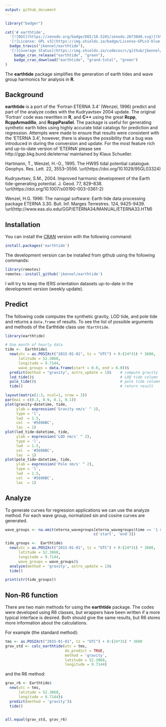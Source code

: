 ```yaml
---
output: github_document
---
```




```r
library("badger")
```


```r

cat('# earthtide',
  '[![DOI](https://zenodo.org/badge/DOI/10.5281/zenodo.2673048.svg)](https://doi.org/10.5281/zenodo.2673048)',
  '[![License: GPL v3](https://img.shields.io/badge/License-GPLv3-blue.svg)](https://www.gnu.org/licenses/gpl-3.0)',
  badge_travis("jkennel/earthtide"),
  '[![Coverage Status](https://img.shields.io/codecov/c/github/jkennel/earthtide/master.svg)](https://codecov.io/github/jkennel/earthtide?branch=master)',
	badge_cran_release("earthtide", "green"),
	badge_cran_download("earthtide", "grand-total", "green")
)

```

The **earthtide** package simplifies the generation of earth tides and wave group harmonics for analysis in **R**.

## Background ##

**earthtide** is a port of the 'Fortran ETERNA 3.4' (Wenzel, 1996) predict and part of the analyze codes with the Kudryavtsev 2004 update.  The original 'Fortran' code was rewritten in **R**, and **C++** using the great **Rcpp**, **RcppArmadillo**, and **RcppParallel**. The package is useful for generating synthetic earth tides using highly accurate tidal catalogs for prediction and regression. Attempts were made to ensure that results were consistent with the 'ETERNA 3.4', however, there is always the possibility that a bug was introduced in during the conversion and update.  For the most feature rich and up-to-date version of 'ETERNA' please see http://ggp.bkg.bund.de/eterna/ maintained by Klaus Schueller.


Hartmann, T., Wenzel, H.-G., 1995. The HW95 tidal potential catalogue. Geophys. Res. Lett. 22, 3553–3556. \url(https://doi.org/10.1029/95GL03324)

Kudryavtsev, S.M., 2004. Improved harmonic development of the Earth tide-generating potential. J. Geod. 77, 829–838. \url(https://doi.org/10.1007/s00190-003-0361-2)

Wenzel, H.G. 1996: The nanogal software: Earth tide data processing package ETERNA 3.30. Bull. Inf. Marges Terrestres. 124, 9425-9439.  \url(http://www.eas.slu.edu/GGP/ETERNA34/MANUAL/ETERNA33.HTM)

## Installation ##

You can install the [CRAN](https://CRAN.R-project.org/package=earthtide) version with the following command:

```r
install.packages('earthtide')
```

The development version can be installed from github using the following commands:

```r
library(remotes)
remotes::install_github('jkennel/earthtide')
```

I will try to keep the IERS orientation datasets up-to-date in the development version (weekly update).

## Predict ## 

The following code computes the synthetic gravity, LOD tide, and pole tide and returns a `data.frame` of results. To see the list of possible arguments and methods of the Earthtide class use `?Earthtide`.

```r
library(earthtide)

# One month of hourly data
tide <-  Earthtide$
  new(utc = as.POSIXct("2015-01-01", tz = "UTC") + 0:(24*31) * 3600,
      latitude = 52.3868,
      longitude = 9.7144,
      wave_groups = data.frame(start = 0.0, end = 6.0))$
  predict(method = "gravity", astro_update = 1)$    # compute gravity
  lod_tide()$                                       # LOD tide column
  pole_tide()$                                      # pole tide column
  tide()                                            # return result

```

```r
layout(matrix(1:3, ncol=1, nrow = 3))
par(mai = c(0.3, 0.9, 0.1, 0.1))
plot(gravity~datetime, tide, 
     ylab = expression('Gravity nm/s' ^ 2), 
     type = 'l',
     lwd  = 1.5,
     col  = '#5696BC',
     las  = 1)
plot(lod_tide~datetime, tide, 
     ylab = expression('LOD nm/s' ^ 2), 
     type = 'l',
     lwd  = 1.5,
     col  = '#5696BC',
     las  = 1)
plot(pole_tide~datetime, tide,
     ylab = expression('Pole nm/s' ^ 2), 
     type = 'l',
     lwd  = 1.5,
     col  = '#5696BC',
     las  = 1)
```

## Analyze ##

To generate curves for regression applications we can use the analyze method. For each wave group, normalized sin and cosine curves are generated.

```r

wave_groups <- na.omit(eterna_wavegroups[eterna_wavegroups$time == '1 month', 
                                        c('start', 'end')])

tide_groups <-  Earthtide$
  new(utc = as.POSIXct("2015-01-01", tz = "UTC") + 0:(24*31) * 3600,
      latitude = 52.3868,
      longitude = 9.7144,
      wave_groups = wave_groups)$                                     
  analyze(method = 'gravity', astro_update = 1)$
  tide()

print(str(tide_groups))

```


## Non-R6 function ##

There are two main methods for using the **earthtide** package. The codes were developed using R6 classes, but wrappers have been written if a more typical interface is desired. Both should give the same results, but R6 stores more information about the calculations.

For example (the standard method):

```r
tms <- as.POSIXct("2015-01-01", tz = "UTC") + 0:(24*31) * 3600
grav_std <- calc_earthtide(utc = tms, 
                           do_predict = TRUE,
                           method = 'gravity',
                           latitude = 52.3868,
                           longitude = 9.7144)

```

and the R6 method:

```r

grav_r6 <- Earthtide$
  new(utc = tms,
      latitude = 52.3868,
      longitude = 9.7144)$
  predict(method = 'gravity')$
  tide()


all.equal(grav_std, grav_r6)

```

